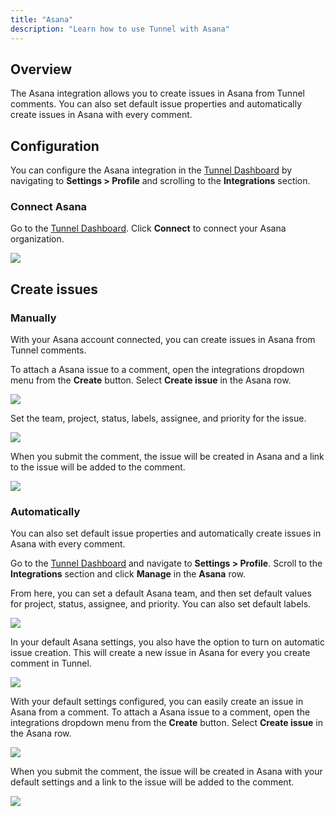 ```yaml
---
title: "Asana"
description: "Learn how to use Tunnel with Asana"
---
```


## Overview

The Asana integration allows you to create issues in Asana from Tunnel comments. You can also set default issue properties and automatically create issues in Asana with every comment.

## Configuration

You can configure the Asana integration in the [Tunnel Dashboard](https://tunnel.dev/redirect-to/default) by navigating to **Settings > Profile** and scrolling to the **Integrations** section.

### Connect Asana

Go to the [Tunnel Dashboard](https://tunnel.dev/settings/integrations). Click **Connect** to connect your Asana organization.

<Frame>
  <img src="/assets/screenshots/integrations/asana/organization-settings.png" />
</Frame>

## Create issues

### Manually

With your Asana account connected, you can create issues in Asana from Tunnel comments.

<Steps>
  <Step title="Open the integrations dropdown menu">

To attach a Asana issue to a comment, open the integrations dropdown menu from the **Create** button. Select **Create issue** in the Asana row.

<Frame>
  <img src="/assets/screenshots/integrations/integrations-dropdown.png" />
</Frame>
  </Step>
  <Step title="Set issue properties">

Set the team, project, status, labels, assignee, and priority for the issue.

<Frame>
  <img src="/assets/screenshots/integrations/asana/asana-ticket-properties.png" />
</Frame>

  </Step>

  <Step title="Submit the comment to create the issue">

When you submit the comment, the issue will be created in Asana and a link to the issue will be added to the comment.

<Frame>
  <img src="/assets/screenshots/integrations/asana/asana-ticket.png" />
</Frame>

  </Step>
</Steps>

### Automatically

You can also set default issue properties and automatically create issues in Asana with every comment.

<Steps>
  <Step title="Add default issue properties">

Go to the [Tunnel Dashboard](https://tunnel.dev/redirect-to/default) and navigate to **Settings > Profile**. Scroll to the **Integrations** section and click **Manage** in the **Asana** row.

From here, you can set a default Asana team, and then set default values for project, status, assignee, and priority. You can also set default labels.

<Frame>
  <img src="/assets/screenshots/integrations/asana/default-settings.png" />
</Frame>
</Step>
  <Step title="(Optional) Turn on automatic issue creation">

In your default Asana settings, you also have the option to turn on automatic issue creation. This will create a new issue in Asana for every you create comment in Tunnel.

<Frame>
  <img src="/assets/screenshots/integrations/asana/automatic-screenshot-creation.png" />
</Frame>
  </Step>
  <Step title="Create an issue">

With your default settings configured, you can easily create an issue in Asana from a comment. To attach a Asana issue to a comment, open the integrations dropdown menu from the **Create** button. Select **Create issue** in the Asana row.

<Frame>
  <img src="/assets/screenshots/integrations/integrations-dropdown.png" />
</Frame>

When you submit the comment, the issue will be created in Asana with your default settings and a link to the issue will be added to the comment.

<Frame>
  <img src="/assets/screenshots/integrations/asana/asana-ticket.png" />
</Frame>
</Step>

